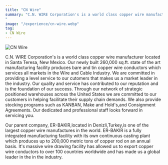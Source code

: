 ```yaml
---
title: "CN Wire"
summary: "C.N. WIRE Corporation's is a world class copper wire manufacturer located in Santa Teresa, New Mexico. Our newly built 260,000 sq.ft. state of the art manufacturing facility produces bare and tin copper wire conductors which services all markets in the Wire and Cable Industry. We are committed in providing a level service to our customers that makes us a market leader in the industry. Our quality and service has contributed to our reputation and is the foundation of our success. Through our network of strategic positioned warehouses across the United States we are committed to our customers in helping facilitate their supply chain demands. We also provide stocking programs such as KANBAN, Make and Hold's,and Consignment Agreements. Our dedicated and professional staff looks forward in servicing you.
"
image: "/experience/cn-wire.webp"
tag: 
- CN Wire
---
```


![CN Wire](/experience/cn-wire.webp)

C.N. WIRE Corporation's is a world class copper wire manufacturer located in Santa Teresa, New Mexico. 
Our newly built 260,000 sq.ft. state of the art manufacturing facility produces bare and tin copper wire conductors which services all markets in the Wire and Cable Industry. 
We are committed in providing a level service to our cutomers that makes us a market leader in the industry. 
Our quality and service has contributed to our reputation and is the foundation of our success. 
Through our network of strategic positioned warehouses across the United States we are committed to our customers in helping facilitate their supply chain demands. We also provide stocking programs such as KANBAN, Make and Hold's,and Consignment Agreements. Our dedicated and professional staff looks forward in servicing you.

Our parent company, ER-BAKIR,located in Denizli,Turkey,is one of the largest copper wire manufactures in the world. ER-BAKIR is a fully integrated manufacturing facility with its own continuous casting plant which produces up to 200,000 metric tons of copper rod on an annual basis. It's massive wire drawing facility has allowed us to export copper wire conductors to over 100 countries worldwide and has made us a global leader in the in the industry.